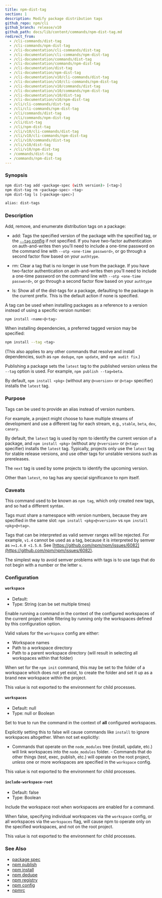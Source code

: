 ```yaml
---
title: npm-dist-tag
section: 1
description: Modify package distribution tags
github_repo: npm/cli
github_branch: release/v10
github_path: docs/lib/content/commands/npm-dist-tag.md
redirect_from:
  - /cli-commands/dist-tag
  - /cli-commands/npm-dist-tag
  - /cli-documentation/cli-commands/dist-tag
  - /cli-documentation/cli-commands/npm-dist-tag
  - /cli-documentation/commands/dist-tag
  - /cli-documentation/commands/npm-dist-tag
  - /cli-documentation/dist-tag
  - /cli-documentation/npm-dist-tag
  - /cli-documentation/v10/cli-commands/dist-tag
  - /cli-documentation/v10/cli-commands/npm-dist-tag
  - /cli-documentation/v10/commands/dist-tag
  - /cli-documentation/v10/commands/npm-dist-tag
  - /cli-documentation/v10/dist-tag
  - /cli-documentation/v10/npm-dist-tag
  - /cli/cli-commands/dist-tag
  - /cli/cli-commands/npm-dist-tag
  - /cli/commands/dist-tag
  - /cli/commands/npm-dist-tag
  - /cli/dist-tag
  - /cli/npm-dist-tag
  - /cli/v10/cli-commands/dist-tag
  - /cli/v10/cli-commands/npm-dist-tag
  - /cli/v10/commands/dist-tag
  - /cli/v10/dist-tag
  - /cli/v10/npm-dist-tag
  - /commands/dist-tag
  - /commands/npm-dist-tag
---
```


### Synopsis

```bash
npm dist-tag add <package-spec (with version)> [<tag>]
npm dist-tag rm <package-spec> <tag>
npm dist-tag ls [<package-spec>]

alias: dist-tags
```

### Description

Add, remove, and enumerate distribution tags on a package:

- add: Tags the specified version of the package with the specified tag, or the [`--tag` config](/cli/v10/using-npm/config#tag) if not specified. If you have two-factor authentication on auth-and-writes then you’ll need to include a one-time password on the command line with `--otp <one-time password>`, or go through a second factor flow based on your `authtype`.

- rm: Clear a tag that is no longer in use from the package. If you have two-factor authentication on auth-and-writes then you’ll need to include a one-time password on the command line with `--otp <one-time password>`, or go through a second factor flow based on your `authtype`

- ls: Show all of the dist-tags for a package, defaulting to the package in the current prefix. This is the default action if none is specified.

A tag can be used when installing packages as a reference to a version instead of using a specific version number:

```bash
npm install <name>@<tag>
```

When installing dependencies, a preferred tagged version may be specified:

```bash
npm install --tag <tag>
```

(This also applies to any other commands that resolve and install dependencies, such as `npm dedupe`, `npm update`, and `npm audit fix`.)

Publishing a package sets the `latest` tag to the published version unless the `--tag` option is used. For example, `npm publish --tag=beta`.

By default, `npm install <pkg>` (without any `@<version>` or `@<tag>` specifier) installs the `latest` tag.

### Purpose

Tags can be used to provide an alias instead of version numbers.

For example, a project might choose to have multiple streams of development and use a different tag for each stream, e.g., `stable`, `beta`, `dev`, `canary`.

By default, the `latest` tag is used by npm to identify the current version of a package, and `npm install <pkg>` (without any `@<version>` or `@<tag>` specifier) installs the `latest` tag. Typically, projects only use the `latest` tag for stable release versions, and use other tags for unstable versions such as prereleases.

The `next` tag is used by some projects to identify the upcoming version.

Other than `latest`, no tag has any special significance to npm itself.

### Caveats

This command used to be known as `npm tag`, which only created new tags, and so had a different syntax.

Tags must share a namespace with version numbers, because they are specified in the same slot: `npm install <pkg>@<version>` vs `npm install <pkg>@<tag>`.

Tags that can be interpreted as valid semver ranges will be rejected. For example, `v1.4` cannot be used as a tag, because it is interpreted by semver as `>=1.4.0 <1.5.0`. See [https://github.com/npm/npm/issues/6082](https://github.com/npm/npm/issues/6082).

The simplest way to avoid semver problems with tags is to use tags that do not begin with a number or the letter `v`.

### Configuration

#### `workspace`

- Default:
- Type: String (can be set multiple times)

Enable running a command in the context of the configured workspaces of the current project while filtering by running only the workspaces defined by this configuration option.

Valid values for the `workspace` config are either:

- Workspace names
- Path to a workspace directory
- Path to a parent workspace directory (will result in selecting all workspaces within that folder)

When set for the `npm init` command, this may be set to the folder of a workspace which does not yet exist, to create the folder and set it up as a brand new workspace within the project.

This value is not exported to the environment for child processes.

#### `workspaces`

- Default: null
- Type: null or Boolean

Set to true to run the command in the context of **all** configured workspaces.

Explicitly setting this to false will cause commands like `install` to ignore workspaces altogether. When not set explicitly:

- Commands that operate on the `node_modules` tree (install, update, etc.) will link workspaces into the `node_modules` folder. - Commands that do other things (test, exec, publish, etc.) will operate on the root project, _unless_ one or more workspaces are specified in the `workspace` config.

This value is not exported to the environment for child processes.

#### `include-workspace-root`

- Default: false
- Type: Boolean

Include the workspace root when workspaces are enabled for a command.

When false, specifying individual workspaces via the `workspace` config, or all workspaces via the `workspaces` flag, will cause npm to operate only on the specified workspaces, and not on the root project.

This value is not exported to the environment for child processes.

### See Also

- [package spec](/cli/v10/using-npm/package-spec)
- [npm publish](/cli/v10/commands/npm-publish)
- [npm install](/cli/v10/commands/npm-install)
- [npm dedupe](/cli/v10/commands/npm-dedupe)
- [npm registry](/cli/v10/using-npm/registry)
- [npm config](/cli/v10/commands/npm-config)
- [npmrc](/cli/v10/configuring-npm/npmrc)
